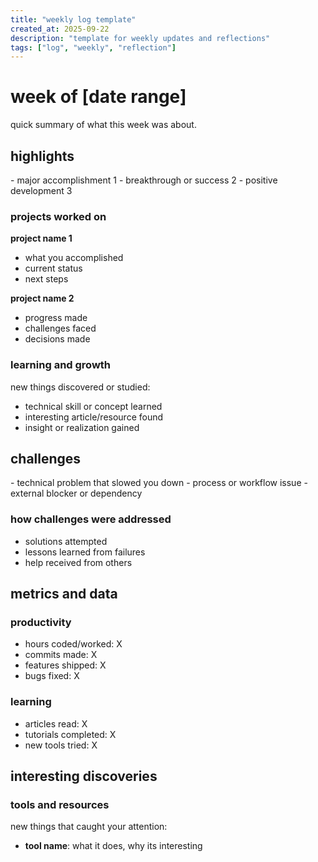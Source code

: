```yaml
---
title: "weekly log template"
created_at: 2025-09-22
description: "template for weekly updates and reflections"
tags: ["log", "weekly", "reflection"]
---
```



# week of [date range]

quick summary of what this week was about.

## highlights

<InfoBox type="success" title="wins this week">
- major accomplishment 1
- breakthrough or success 2  
- positive development 3
</InfoBox>

### projects worked on

**project name 1**
- what you accomplished
- current status
- next steps

**project name 2**  
- progress made
- challenges faced
- decisions made

### learning and growth

new things discovered or studied:

- technical skill or concept learned
- interesting article/resource found
- insight or realization gained

## challenges

<InfoBox type="warning" title="obstacles encountered">
- technical problem that slowed you down
- process or workflow issue
- external blocker or dependency
</InfoBox>

### how challenges were addressed

- solutions attempted
- lessons learned from failures
- help received from others

## metrics and data

### productivity
- hours coded/worked: X
- commits made: X
- features shipped: X
- bugs fixed: X

### learning
- articles read: X
- tutorials completed: X
- new tools tried: X

## interesting discoveries

### tools and resources

new things that caught your attention:

- **tool name**: what it does, why its interesting
